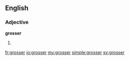 {{also|größer}}
==English==

===Adjective===
'''grosser'''

# {{comparative of|gross}}

[[fr:grosser]]
[[io:grosser]]
[[my:grosser]]
[[simple:grosser]]
[[sv:grosser]]